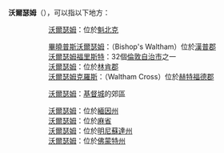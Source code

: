 {{disambig|cat=四字地名消歧義}}
'''沃爾瑟姆'''（{{lang-en|Waltham}}），可以指以下地方：

;{{CAN}}
::[[沃爾瑟姆_(魁北克)|沃爾瑟姆]]：位於[[魁北克|魁北克]]

;{{ENG}}
::[[畢曉普斯沃爾瑟姆|畢曉普斯沃爾瑟姆]]：（Bishop's Waltham）位於[[漢普郡|漢普郡]]
::[[沃爾瑟姆福里斯特|沃爾瑟姆福里斯特]]：32個[[倫敦自治市|倫敦自治市]]之一
::[[沃爾瑟姆_(林肯郡)|沃爾瑟姆]]：位於[[林肯郡|林肯郡]]
::[[沃爾瑟姆克羅斯|沃爾瑟姆克羅斯]]：（Waltham Cross）位於[[赫特福德郡|赫特福德郡]]

;{{NZL}}
::[[沃爾瑟姆_(紐西蘭)|沃爾瑟姆]]：[[基督城|基督城]]的郊區

;{{USA}}
::[[沃爾瑟姆_(緬因州)|沃爾瑟姆]]：位於[[緬因州|緬因州]]
::[[沃爾瑟姆_(麻省)|沃爾瑟姆]]：位於[[麻省|麻省]]
::[[沃爾瑟姆_(明尼蘇達州)|沃爾瑟姆]]：位於[[明尼蘇達州|明尼蘇達州]]
::[[沃爾瑟姆_(佛蒙特州)|沃爾瑟姆]]：位於[[佛蒙特州|佛蒙特州]]

{{DEFAULTSORT:Waltham}}